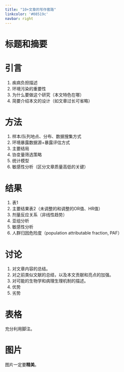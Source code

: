 ---
title: "10+文章的写作套路"
linkcolor: '#08519c'
navbar: right
---

# 标题和摘要


# 引言

1. 疾病负担描述
2. 环境污染的重要性
3. 为什么要做这个研究（本文特色在哪）
3. 简要介绍本文的设计（如文章过长可省略）

# 方法

1. 样本/队列地点、分布、数据搜集方式
2. 环境暴露数据源+暴露评估方式
3. 主要结局
4. 协变量筛选策略
5. 统计模型
6. 敏感性分析（区分文章质量高低的关键）

# 结果

1. 表1
2. 主要结果表2（未调整的和调整的OR值、HR值）
3. 剂量反应关系（非线性趋势）
4. 亚组分析
5. 敏感性分析
6. 人群归因危险度（population attributable fraction, PAF）


# 讨论

1. 对文章内容的总结。
2. 对之前类似文献的总结，以及本文贡献和亮点的加强。
3. 对可能的生物学和病理生理机制的描述。
4. 优势
5. 劣势


# 表格

充分利用脚注。


# 图片

图片一定要**精美**。
